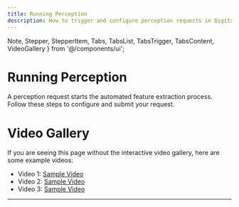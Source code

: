 ```yaml
---
title: Running Perception
description: How to trigger and configure perception requests in Digital Surveyor
---
```


  Note,
  Stepper,
  StepperItem,
  Tabs,
  TabsList,
  TabsTrigger,
  TabsContent,
  VideoGallery
} from '@/components/ui';

# Running Perception

<Note>
  A perception request starts the automated feature extraction process. Follow these steps to configure and submit your request.
</Note>

# Video Gallery

If you are seeing this page without the interactive video gallery, here are some example videos:

- Video 1: [Sample Video](https://www.w3schools.com/html/mov_bbb.mp4)
- Video 2: [Sample Video](https://www.w3schools.com/html/mov_bbb.mp4)
- Video 3: [Sample Video](https://www.w3schools.com/html/mov_bbb.mp4)

---


<VideoGallery />

